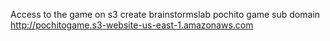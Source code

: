 Access to the game on s3 create brainstormslab pochito game sub domain http://pochitogame.s3-website-us-east-1.amazonaws.com
